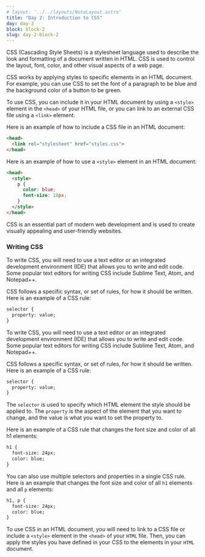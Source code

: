 ```yaml
---
# layout: '../../layouts/NoteLayout.astro'
title: "Day 2: Introduction to CSS"
day: day-2
block: block-2
slug: day-2-block-2
---
```


CSS (Cascading Style Sheets) is a stylesheet language used to describe the look and formatting of a document written in HTML. 
CSS is used to control the layout, font, color, and other visual aspects of a web page.

CSS works by applying styles to specific elements in an HTML document. 
For example, you can use CSS to set the font of a paragraph to be blue and the background color of a button to be green.

To use CSS, you can include it in your HTML document by using a `<style>` element in the `<head>` of your HTML file, or you can link to an external CSS file using a `<link>` element.

Here is an example of how to include a CSS file in an HTML document:

```html
<head>
  <link rel="stylesheet" href="styles.css">
</head>
```
Here is an example of how to use a `<style>` element in an HTML document:

```html
<head>
  <style>
    p {
      color: blue;
      font-size: 18px;
    }
  </style>
</head>

```

CSS is an essential part of modern web development and is used to create visually appealing and user-friendly websites.

### Writing CSS

To write CSS, you will need to use a text editor or an integrated development environment (IDE) that allows you to write and edit code. Some popular text editors for writing CSS include Sublime Text, Atom, and Notepad++.

CSS follows a specific syntax, or set of rules, for how it should be written. Here is an example of a CSS rule:

```html
selector {
  property: value;
}

```

To write CSS, you will need to use a text editor or an integrated development environment (IDE) that allows you to write and edit code. Some popular text editors for writing CSS include Sublime Text, Atom, and Notepad++.

CSS follows a specific syntax, or set of rules, for how it should be written. Here is an example of a CSS rule:

```html
selector {
  property: value;
}
```

The `selector` is used to specify which HTML element the style should be applied to. The `property` is the aspect of the element that you want to change, and the value is what you want to set the property to.

Here is an example of a CSS rule that changes the font size and color of all h1 elements:

```html
h1 {
  font-size: 24px;
  color: blue;
}
```
You can also use multiple selectors and properties in a single CSS rule. Here is an example that changes the font size and color of all `h1` elements and all `p` elements:

```html
h1, p {
  font-size: 24px;
  color: blue;
}
```

To use CSS in an HTML document, you will need to link to a CSS file or include a `<style>` element in the `<head>` of your `HTML` file. Then, you can apply the styles you have defined in your CSS to the elements in your `HTML` document.



